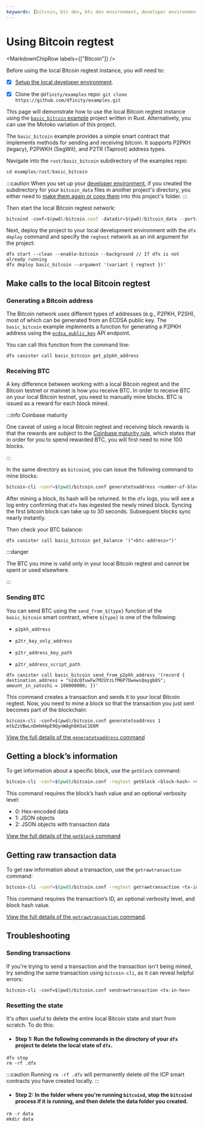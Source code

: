 ```yaml
---
keywords: [bitcoin, btc dev, btc dev environment, developer environment for btc, dev env btc, setup environment, btc environment, deploy bitcoin locally, local bitcoin, local bitcoin development, develop environment, development environment, regtest testing, regtest network, local testnet, regression testing, btc regtest]
---
```



# Using Bitcoin regtest

<MarkdownChipRow labels={["Bitcoin"]} />

Before using the local Bitcoin regtest instance, you will need to:

- [x] [Setup the local developer environment](/docs/build-on-btc/btc-dev-env).

- [x] Clone the `@dfinity/examples` repo: `git clone https://github.com/dfinity/examples.git`

This page will demonstrate how to use the local Bitcoin regtest instance using the [`basic_bitcoin` example](https://github.com/dfinity/examples/tree/master/rust/basic_bitcoin) project written in Rust. Alternatively, you can use the Motoko variation of this project.

The `basic_bitcoin` example provides a simple smart contract that implements methods for sending and receiving bitcoin. It supports P2PKH (legacy), P2PWKH (SegWit), and P2TR (Taproot) address types. 

Navigate into the `rust/basic_bitcoin` subdirectory of the examples repo:

```jsx
cd examples/rust/basic_bitcoin
```

:::caution
When you set up your [developer environment](/docs/build-on-btc/btc-dev-env), if you created the subdirectory for your `bitcoin_data` files in another project's directory, you either need to [make them again or copy them](/docs/build-on-btc/btc-dev-env#step-2-create-a-subdirectory-for-bitcoin-data) into this project's folder.
:::

Then start the local Bitcoin regtest network:

```jsx
bitcoind -conf=$(pwd)/bitcoin.conf -datadir=$(pwd)/bitcoin_data --port=18444
```

Next, deploy the project to your local development environment with the `dfx deploy` command and specify the `regtest` network as an init argument for the project:

```
dfx start --clean --enable-bitcoin --background // If dfx is not already running
dfx deploy basic_bitcoin --argument '(variant { regtest })'
```

## Make calls to the local Bitcoin regtest

### Generating a Bitcoin address

The Bitcoin network uses different types of addresses (e.g., P2PKH, P2SH), most of which can be generated from an ECDSA public key. The `basic_bitcoin` example implements a function for generating a P2PKH address using the [`ecdsa_public_key`](/docs/references/ic-interface-spec#ic-ecdsa_public_key) API endpoint.

You can call this function from the command line:

```
dfx canister call basic_bitcoin get_p2pkh_address
```

### Receiving BTC

A key difference between working with a local Bitcoin regtest and the Bitcoin testnet or mainnet is how you receive BTC. In order to receive BTC on your local Bitcoin testnet, you need to manually mine blocks. BTC is issued as a reward for each block mined.

:::info Coinbase maturity

One caveat of using a local Bitcoin regtest and receiving block rewards is that the rewards are subject to the [Coinbase maturity rule](https://github.com/bitcoin/bitcoin/blob/bace615ba31cedec50afa4f296934a186b9afae6/src/consensus/consensus.h#L19), which states that in order for you to spend rewarded BTC, you will first need to mine 100 blocks.

:::

In the same directory as `bitcoind`, you can issue the following command to mine blocks:

```bash
bitcoin-cli -conf=$(pwd)/bitcoin.conf generatetoaddress <number-of-blocks> <btc-address>
```

After mining a block, its hash will be returned. In the `dfx` logs, you will see a log entry confirming that `dfx` has ingested the newly mined block. Syncing the first bitcoin block can take up to 30 seconds. Subsequent blocks sync nearly instantly.

Then check your BTC balance:

```
dfx canister call basic_bitcoin get_balance '("<btc-address>")'
```

:::danger

The BTC you mine is valid only in your local Bitcoin regtest and cannot be spent or used elsewhere.

:::

### Sending BTC

You can send BTC using the `send_from_${type}` function of the `basic_bitcoin` smart contract, where `${type}` is one of the following:

- `p2pkh_address`

- `p2tr_key_only_address`

- `p2tr_address_key_path`

- `p2tr_address_script_path`

```
dfx canister call basic_bitcoin send_from_p2pkh_address '(record { destination_address = "n2dcQfuwFw7M2UYzLfM6P7DwewsQaygb8S"; amount_in_satoshi = 100000000; })'
```

This command creates a transaction and sends it to your local Bitcoin regtest. Now, you need to mine a block so that the transaction you just sent becomes part of the blockchain:

```
bitcoin-cli -conf=$(pwd)/bitcoin.conf generatetoaddress 1 mtbZzVBwLnDmhH4pE9QynWAgh6H3aC1E6M
```

[View the full details of the `generatetoaddress` command](https://developer.bitcoin.org/reference/rpc/generatetoaddress.html)

## Getting a block’s information

To get information about a specific block, use the `getblock` command:

```bash
bitcoin-cli -conf=$(pwd)/bitcoin.conf -regtest getblock <block-hash> <verbosity>
```

This command requires the block’s hash value and an optional verbosity level:

- 0: Hex-encoded data
- 1: JSON objects
- 2: JSON objects with transaction data

[View the full details of the `getblock` command](https://developer.bitcoin.org/reference/rpc/getblock.html)

## Getting raw transaction data

To get raw information about a transaction, use the `getrawtransaction` command:

```bash
bitcoin-cli -conf=$(pwd)/bitcoin.conf -regtest getrawtransaction <tx-id> <verbosity>
```

This command requires the transaction’s ID, an optional verbosity level, and block hash value.

[View the full details of the `getrawtransaction` command](https://developer.bitcoin.org/reference/rpc/getrawtransaction.html).

## Troubleshooting

### Sending transactions

If you're trying to send a transaction and the transaction isn't being mined, try sending the same transaction using `bitcoin-cli`, as it can reveal helpful errors:

```
bitcoin-cli -conf=$(pwd)/bitcoin.conf sendrawtransaction <tx-in-hex>
```

### Resetting the state

It's often useful to delete the entire local Bitcoin state and start from scratch. To do this:

- #### Step 1: Run the following commands in the directory of your `dfx` project to delete the local state of `dfx`.

```
dfx stop
rm -rf .dfx
```

:::caution
Running `rm -rf .dfx` will permanently delete *all* the ICP smart contracts you have created locally.
:::

- #### Step 2: In the folder where you're running `bitcoind`, stop the `bitcoind` process if it is running, and then delete the data folder you created.

```
rm -r data
mkdir data
```